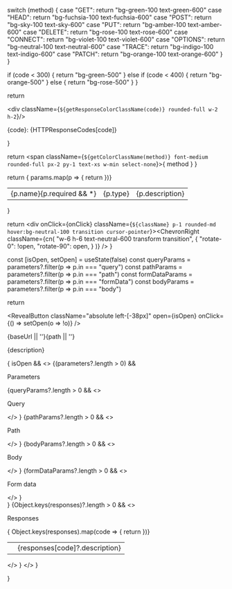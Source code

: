 
  switch (method) {
    case "GET": return "bg-green-100 text-green-600"
    case "HEAD": return "bg-fuchsia-100 text-fuchsia-600"
    case "POST": return "bg-sky-100 text-sky-600"
    case "PUT": return "bg-amber-100 text-amber-600"
    case "DELETE": return "bg-rose-100 text-rose-600"
    case "CONNECT": return "bg-violet-100 text-violet-600"
    case "OPTIONS": return "bg-neutral-100 text-neutral-600"
    case "TRACE": return "bg-indigo-100 text-indigo-600"
    case "PATCH": return "bg-orange-100 text-orange-600"
  }
}

  if (code < 300) {
    return "bg-green-500"
  } else if (code < 400) {
    return "bg-orange-500"
  } else {
    return "bg-rose-500"
  }
}

  return <div className="not-prose flex flex-row gap-2 items-center">
      <div className={`${getResponseColorClassName(code)} rounded-full w-2 h-2`}/>
      <p className="font-medium">{code}: {HTTPResponseCodes[code]}</p>
    </div>
}

  return <span className={`${getColorClassName(method)} font-medium rounded-full px-2 py-1 text-xs w-min select-none`}>{ method }</span>
}

  return <table className="w-full text-sm table-auto prose border-collapse min-w-full m-0">
      { params.map(p => {
        return <tr className="border-b border-neutral-100">
            <td className="w-48 py-2 font-mono">
              {p.name}{p.required && <span className="text-rose-500 text-xs ml-0.5 transform -translate-y-1 inline-block select-none">*</span>}
            </td>
            <td className="w-48 py-2">
              {p.type}
            </td>
            <td className="py-2">
              {p.description}
            </td>
          </tr>
      })}
    </table>
}

  return <div onClick={onClick} className={`${className} p-1 rounded-md hover:bg-neutral-100 transition cursor-pointer`}><ChevronRight className={cn(
      "w-6 h-6 text-neutral-600 transform transition", {
        "rotate-0": !open,
        "rotate-90": open,
      }
    )} /></div>
}

  const [isOpen, setOpen] = useState(false)
  const queryParams = parameters?.filter(p => p.in === "query")
  const pathParams = parameters?.filter(p => p.in === "path")
  const formDataParams = parameters?.filter(p => p.in === "formData")
  const bodyParams = parameters?.filter(p => p.in === "body")

  return <div className="pl-12 pr-6 pt-4 pb-4 rounded-md border border-neutral-200 flex flex-col gap-2 overflow-hidden">
    <div className="relative flex flex-row gap-4 items-center m-0 not-prose">
      <RevealButton
        className="absolute left-[-38px]"
        open={isOpen}
        onClick={() => setOpen(o => !o)}
      />
      <Badge method={method} />
      <p className="text-sm"><span className="text-neutral-400">{baseUrl || ''}</span><span className="font-medium text-neutral-900">{path || ''}</span>
      </p>
    </div>
    <p className="m-0 p-0 mt-2">{description}</p>
    { isOpen && <>
      {(parameters?.length > 0) &&
        <div>
          <p className="font-semibold mt-4">Parameters</p>
          {queryParams?.length > 0 && <>
              <p className="font-semibold mt-10 text-sm">Query</p>
              <ParamsTable params={queryParams} />
            </>
          }
          {pathParams?.length > 0 && <>
              <p className="font-semibold mt-10 text-sm">Path</p>
              <ParamsTable params={pathParams} />
            </>
          }
          {bodyParams?.length > 0 && <>
              <p className="font-semibold mt-10 text-sm">Body</p>
              <ParamsTable params={bodyParams} />
            </>
          }
          {formDataParams?.length > 0 && <>
              <p className="font-semibold mt-10 text-sm">Form data</p>
              <ParamsTable params={formDataParams} />
            </>
          }
        </div>
      }
      {Object.keys(responses)?.length > 0 &&
        <>
          <p className="font-semibold mt-4 m-0 p-0">Responses</p>
          <table className="w-full text-sm table-auto prose border-collapse min-w-full m-0">
            { Object.keys(responses).map(code => {
              return <tr className="border-b border-neutral-100">
                  <td className="w-48 py-2"><ResponseTag code={code}/></td>
                  <td className="py-2">{responses[code]?.description}</td>
                </tr>
            })}
          </table>
        </>
      }
      </>
    }
  </div>
}

<div className="prose p-8">
<HTTPAPIDoc
  method="GET"
  baseUrl="http://api.example.com"
  responses={[]}
  path="/greet"
  description="Greet the user."
  parameters={[
    {
      "name": "petId",
      "in": "path",
      "description": "ID of pet to update",
      "required": true,
      "type": "integer",
      "format": "int64"
    },
    {
      "name": "additionalMetadata",
      "in": "formData",
      "description": "Additional data to pass to server",
      "required": false,
      "type": "string"
    },
    {
      "name": "file",
      "in": "formData",
      "description": "file to upload",
      "required": false,
      "type": "file"
    }
  ]}
  responses={{
    "400": { "description": "Invalid ID supplied" },
    "404": { "description": "Pet not found" },
    "405": { "description": "Validation exception" }
  }}
/>
</div>